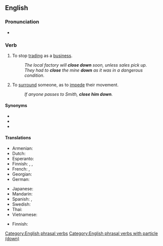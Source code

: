 {{also|closedown}}

==English==

===Pronunciation===
* {{IPA|en|/kləʊzˈdaʊn/}}

===Verb===
{{en-verb|*}}

# {{lb|en|ambitransitive}} To stop [[trading]] as a [[business]].
#: ''The local factory will '''close down''' soon, unless sales pick up.''
#: ''They had to '''close''' the mine '''down''' as it was in a dangerous condition.''
# {{lb|en|transitive}} To [[surround]] someone, as to [[impede]] their movement.
#: ''If anyone passes to Smith, '''close him down'''.''

====Synonyms====
* {{l|en|close up}}
* {{l|en|shut down}}
* {{l|en|shut up}}

====Translations====
{{trans-top|to stop trading}}
* Armenian: {{t-needed|hy}}
* Dutch: {{t-needed|nl}}
* Esperanto: {{t-needed|eo}}
* Finnish: {{t+|fi|sulkea}}, {{t+|fi|lopettaa}}, {{t+|fi|lakkauttaa}}
* French: {{t+|fr|fermer}}, {{t|fr|faire fermer}}
* Georgian: {{t-needed|ka}}
* German: {{t-needed|de}}
{{trans-mid}}
* Japanese: {{t-needed|ja}}
* Mandarin: {{t-needed|cmn}}
* Spanish: {{t+|es|cerrar}}, {{t+|es|clausurar}}
* Swedish: {{t-needed|sv}}
* Thai: {{t-needed|th}}
* Vietnamese: {{t-needed|vi}}
{{trans-bottom}}

{{trans-top|to surround}}
* Finnish: {{t+|fi|piirittää}}
{{trans-mid}}
{{trans-bottom}}

[[Category:English phrasal verbs]]
[[Category:English phrasal verbs with particle (down)]]